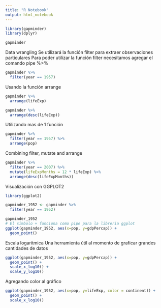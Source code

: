 ```yaml
---
title: "R Notebook"
output: html_notebook
---
```


```r
library(gapminder)
library(dplyr)

gapminder
```

Data wrangling
Se utilizará la función filter para extraer observaciones particulares
Para poder utilizar la función filter necesitamos agregar el comando pipe %>%
```r
gapminder %>%
  filter(year == 1957)

```

Usando la función arrange
```r
gapminder %>%
  arrange(lifeExp)

gapminder %>%
  arrange(desc(lifeExp))

```
Utilizando mas de 1 función
```r
gapminder %>%
  filter(year == 1957) %>%
  arrange(pop)

```
Combining filter, mutate and arrange
```r
gapminder %>%
  filter(year == 2007) %>%
  mutate(lifeExpMonths = 12 * lifeExp) %>%
  arrange(desc(lifeExpMonths))
```

Visualización con GGPLOT2
```r
library(ggplot2)

gapminder_1952 <- gapminder %>%
  filter(year == 1952)

gapminder_1952
# El simbolo + funciona como pipe para la libreria ggplot
ggplot(gapminder_1952, aes(x=pop, y=gdpPercap)) +
  geom_point()

```

Escala logaritmica
Una herramienta útil al momento de graficar grandes cantidades de datos
```r
ggplot(gapminder_1952, aes(x=pop, y=gdpPercap)) +
  geom_point() +
  scale_x_log10() +
  scale_y_log10()

```

Agregando color al gráfico
```r
ggplot(gapminder_1952, aes(x=pop, y=lifeExp, color = continent)) +
  geom_point() +
  scale_x_log10()

```

